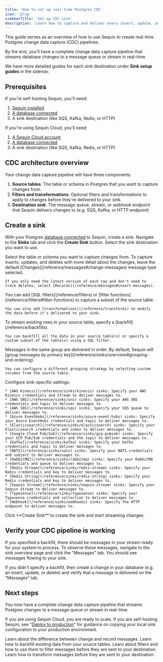 ```yaml
---
title: 'How to set up real-time Postgres CDC'
icon: 'plug'
sidebarTitle: 'Set up CDC sink'
description: 'Learn how to capture and deliver every insert, update, and delete in your Postgres database to a message queue or stream with Sequin.'
---
```


This guide serves as an overview of how to use Sequin to create real-time Postgres change data capture (CDC) pipelines.

By the end, you'll have a complete change data capture pipeline that streams database changes to a message queue or stream in real-time.

<Tip>
  We have more detailed guides for each sink destination under <b>Sink setup guides</b> in the sidenav.
</Tip>

## Prerequisites

If you're self-hosting Sequin, you'll need:

1. [Sequin installed](/running-sequin)
2. [A database connected](/connect-postgres)
3. A sink destination (like SQS, Kafka, Redis, or HTTP)

If you're using Sequin Cloud, you'll need:

1. [A Sequin Cloud account](https://console.sequinstream.com)
2. [A database connected](/connect-postgres)
3. A sink destination (like SQS, Kafka, Redis, or HTTP)

## CDC architecture overview

Your change data capture pipeline will have three components:

1. **Source tables**: The table or schema in Postgres that you want to capture changes from.
2. **Filters and transformations**: Optional filters and transformations to apply to changes before they're delivered to your sink.
3. **Destination sink**: The message queue, stream, or webhook endpoint that Sequin delivers changes to (e.g. SQS, Kafka, or HTTP endpoint)

## Create a sink

With your Postgres [database connected](/connect-postgres) to Sequin, create a sink. Navigate to the **Sinks** tab and click the **Create Sink** button. Select the sink destination you want to use.

<Steps>
  <Step title="Select the source">
    Select the table or schema you want to capture changes from.
  </Step>

  <Step title="Select the message type">
    To capture inserts, updates, and deletes with more detail about the changes, leave the default [Changes](/reference/messages#change-messages) message type selected.

    If you only need the latest version of each row and don't need to track deletes, select [Records](/reference/messages#insert-messages).
  </Step>

  <Step title="Add filters and transformations">
    You can add [SQL filters](/reference/filters) or [filter functions](/reference/filters#filter-functions) to capture a subset of the source table.

    You can also add [transformations](/reference/transforms) to modify the data before it's delivered to your sink.
  </Step>

  <Step title="Specify backfill">
    To stream existing rows in your source table, specify a [backfill](/reference/backfills).

    You can backfill all the data in your source table(s) or specify a custom subset of the table(s) using a SQL filter.
  </Step>

  <Step title="Set message grouping">
    Messages in the same group are delivered in order. By default, Sequin will [group messages by primary key](/reference/sinks/overview#grouping-and-ordering).

    You can configure a different grouping strategy by selecting custom columns from the source table.
  </Step>

  <Step title="Configure sink-specific settings">
    Configure sink-specific settings:

    * [AWS Kinesis](/reference/sinks/kinesis) sinks: Specify your AWS Kinesis credentials and stream to deliver messages to.
    * [AWS SNS](/reference/sinks/sns) sinks: Specify your AWS SNS credentials and topic to deliver messages to.
    * [AWS SQS](/reference/sinks/sqs) sinks: Specify your SQS queue to deliver messages to.
    * [Azure EventHubs](/reference/sinks/azure-event-hubs) sinks: Specify your Azure EventHubs credentials and topic to deliver messages to.
    * [Elasticsearch](/reference/sinks/elasticsearch) sinks: Specify your Elasticsearch credentials and index to deliver messages to.
    * [Google Cloud Pub/Sub](/reference/sinks/gcp-pubsub) sinks: Specify your GCP Pub/Sub credentials and the topic to deliver messages to.
    * [Kafka](/reference/sinks/kafka) sinks: Specify your Kafka credentials and topic to deliver messages to.
    * [NATS](/reference/sinks/nats) sinks: Specify your NATS credentials and subject to deliver messages to.
    * [RabbitMQ](/reference/sinks/rabbitmq) sinks: Specify your RabbitMQ credentials and queue to deliver messages to.
    * [Redis Stream](/reference/sinks/redis-stream) sinks: Specify your Redis credentials and key to deliver messages to.
    * [Redis String](/reference/sinks/redis-string) sinks: Specify your Redis credentials and key to deliver messages to.
    * [Sequin Stream](/reference/sinks/sequin-stream) sinks: Specify your Sequin Stream to deliver messages to.
    * [Typesense](/reference/sinks/typesense) sinks: Specify your Typesense credentials and collection to deliver messages to.
    * [Webhook](/reference/sinks/webhooks) sinks: Specify the HTTP endpoint to deliver messages to.
  </Step>

  <Step title="Start the sink">
    Click **Create Sink** to create the sink and start streaming changes.
  </Step>
</Steps>

## Verify your CDC pipeline is working

If you specified a backfill, there should be messages in your stream ready for your system to process. To observe these messages, navigate to the sink overview page and click the "Messages" tab. You should see messages flowing to your sink.

If you didn't specify a backfill, then create a change in your database (e.g. an insert, update, or delete) and verify that a message is delivered on the "Messages" tab.

## Next steps

You now have a complete change data capture pipeline that streams Postgres changes to a message queue or stream in real-time.

If you are using Sequin Cloud, you are ready to scale. If you are self-hosting Sequin, see "[Deploy to production](/how-to/deploy-to-production)" for guidance on copying your local sink configuration to your production environment.

<CardGroup>
  <Card title="Messages reference" icon="message-dots" href="/reference/messages">
    Learn about the difference between change and record messages.
  </Card>
  <Card title="Backfills" icon="rotate" href="/reference/backfills">
    Learn how to backfill existing data from your source tables.
  </Card>
  <Card title="Filters" icon="filter" href="/reference/filters">
    Learn about filters and how to use them to filter messages before they are sent to your destination.
  </Card>
  <Card title="Transforms" icon="pencil" href="/reference/transforms">
    Learn how to transform messages before they are sent to your destination.
  </Card>
</CardGroup>